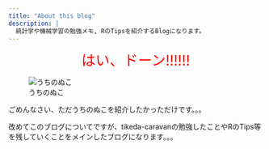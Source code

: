 ```yaml
---
title: "About this blog"
description: |
  統計学や機械学習の勉強メモ, RのTipsを紹介するBlogになります。
---
```

<center>
<span style="font-size: 200%; color: red;">はい、ドーン!!!!!!</span>
</center>

![うちのぬこ](images/tikeda-logo.jpeg)

ごめんなさい、ただうちのぬこを紹介したかっただけです。。。

改めてこのブログについてですが、tikeda-caravanの勉強したことやRのTips等を残していくことをメインしたブログになります。。。
